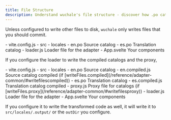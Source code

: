 ```yaml
---
title: File Structure
description: Understand wuchale's file structure - discover how .po catalogs, compiled .compiled.js files, and loader/proxy scripts work together for efficient internationalization.
---
```


Unless configured to write other files to disk, `wuchale` only writes files
that you should commit.


<FileTree>
- vite.config.js
- src
    - locales
        - en.po Source catalog
        - es.po Translation catalog
        - loader.js Loader file for the adapter
        - App.svelte Your components
</FileTree>

If you configure the loader to write the compiled catalogs and the proxy,

<FileTree>
- vite.config.js
- src
    - locales
        - en.po           Source catalog
        - en.compiled.js  Source catalog compiled (if [writeFiles.compiled](/reference/adapter-common/#writefilescompiled))
        - es.po           Translation catalog
        - es.compiled.js  Translation catalog compiled
        - proxy.js        Proxy file for catalogs (if [writeFiles.proxy](/reference/adapter-common/#writefilesproxy))
        - loader.js       Loader file for the adapter
    - App.svelte          Your components
</FileTree>

If you configure it to write the transformed code as well, it will write it to
`src/locales/.output/` or the `outDir` you configure.
